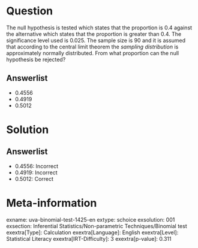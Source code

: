 Question
========

The null hypothesis is tested which states that the proportion is 0.4 against the alternative which states that the proportion is greater than 0.4. The significance level used is 0.025. The sample size is 90 and it is assumed that according to the central limit theorem the *sampling distribution* is approximately normally distributed. From what proportion can the null hypothesis be rejected?

Answerlist
----------

* 0.4556
* 0.4919
* 0.5012

Solution
========

Answerlist
----------

* 0.4556: Incorrect
* 0.4919: Incorrect
* 0.5012: Correct

Meta-information
================
exname: uva-binomial-test-1425-en
extype: schoice
exsolution: 001
exsection: Inferential Statistics/Non-parametric Techniques/Binomial test
exextra[Type]: Calculation
exextra[Language]: English
exextra[Level]: Statistical Literacy
exextra[IRT-Difficulty]: 3
exextra[p-value]: 0.311
